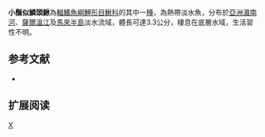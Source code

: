 {{Speciesbox 
| taxon = Lepidocephalichthys micropogon
| status = LC
| status_system = IUCN3.1
| authority =  [[Blyth|Blyth]], 1860
| synonyms = *''Acanthopis micropogon,Blyth, 1860 ''
}}
'''小鬚似鱗頭鰍'''為[[輻鰭魚綱|輻鰭魚綱]][[鯉形目|鯉形目]][[鰍科|鰍科]]的其中一[[種|種]]，為熱帶淡水魚，分布於[[亞洲|亞洲]][[湄南河|湄南河]]、[[薩爾溫江|薩爾溫江]]及[[馬來半島|馬來半島]]淡水流域，體長可達3.3公分，棲息在底層水域，生活習性不明。

==参考文献==
{{refbegin}}
*{{FishBase_species|genus=Lepidocephalichthys|species=micropogon|year=2014|month=2}}
{{refend}}

== 扩展阅读 ==
{{refbegin}}
{{wikispecies-inline|Lepidocephalichthys micropogon|小鬚似鱗頭鰍}}
{{refend}}
{{Taxonbar|from=Q6424417}}

[[Category:似鱗頭鰍屬|X]]


{{魚類小作品}}